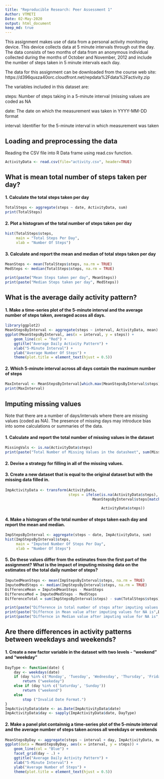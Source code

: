 ---
title: "Reproducible Research: Peer Assessment 1"
Author: VTMETI
Date: 02-May-2020
output: html_document
keep_md: true
---

This assignment makes use of data from a personal activity monitoring device. This device collects data at 5 minute intervals through out the day. The data consists of two months of data from an anonymous individual collected during the months of October and November, 2012 and include the number of steps taken in 5 minute intervals each day.

The data for this assignment can be downloaded from the course web site: https://d396qusza40orc.cloudfront.net/repdata%2Fdata%2Factivity.zip

The variables included in this dataset are:

steps: Number of steps taking in a 5-minute interval (missing values are coded as NA

date: The date on which the measurement was taken in YYYY-MM-DD format

interval: Identifier for the 5-minute interval in which measurement was taken


## Loading and preprocessing the data
Reading the CSV file into R Data frame using read.csv function.
```{r, echo = TRUE}
ActivityData <- read.csv(file="activity.csv", header=TRUE)
```

## What is mean total number of steps taken per day?
#### 1. Calculate the total steps taken per day
```{r}
TotalSteps <- aggregate(steps ~ date, ActivityData, sum)
print(TotalSteps)
```

#### 2. Plot a histogram of the total number of steps taken per day
```{r}
hist(TotalSteps$steps,
     main = "Total Steps Per Day",
     xlab = "Number Of Steps")
```

#### 3. Calculate and report the mean and median of total steps taken per day
```{r}
MeanSteps <- mean(TotalSteps$steps, na.rm = TRUE)
MedSteps <- median(TotalSteps$steps, na.rm = TRUE)
```

```{r, echo= FALSE}
print(paste("Mean Steps taken per day", MeanSteps))
print(paste("Median Steps taken per day", MedSteps))
```

## What is the average daily activity pattern?
#### 1. Make a time-series plot of the 5-minute interval and the average number of steps taken, averaged acoss all days.
```{r}
library(ggplot2)
MeanStepsByInterval <- aggregate(steps ~ interval, ActivityData, mean)
ggplot(MeanStepsByInterval, aes(x = interval, y = steps)) +
    geom_line(col = "Red") +
    ggtitle("Average Daily Activity Pattern") +
    xlab("5-Minute Interval") +
    ylab("Average Number Of Steps") +
    theme(plot.title = element_text(hjust = 0.5))
```

#### 2. Which 5-minute interval across all days contain the maximum number of steps
```{r}
MaxInterval <- MeanStepsByInterval[which.max(MeanStepsByInterval$steps),]
print(MaxInterval)
```

## Imputing missing values
Note that there are a number of days/intervals where there are missing values (coded as NA). The presence of missing days may introduce bias into some calculations or summaries of the data.

#### 1. Calculate and report the total number of missing values in the dataset
```{r}
MissingVals <- is.na(ActivityData$steps)
print(paste("Total Number of Missing Values in the datasheet", sum(MissingVals)))
```

#### 2. Devise a strategy for filling in all of the missing values. 

#### 3. Create a new dataset that is equal to the original dataset but with the missing data filled in.
```{r}
ImpActivityData <- transform(ActivityData,
                             steps = ifelse(is.na(ActivityData$steps),
                                        MeanStepsByInterval$steps[match(ActivityData$interval, 
                                                                            MeanStepsByInterval$interval)],
                                            ActivityData$steps))
```

#### 4. Make a histogram of the total number of steps taken each day and report the mean and median.
```{r}
ImpStepsByInterval <- aggregate(steps ~ date, ImpActivityData, sum)
hist(ImpStepsByInterval$steps,
     main = "Imputed Number Of Steps Per Day",
     xlab = "Number Of Steps")
```

#### 5. Do these values differ from the estimates from the first part of the assignment? What is the impact of imputing missing data on the estimates of the total daily number of steps?
```{r}
ImputedMeanSteps <- mean(ImpStepsByInterval$steps, na.rm = TRUE)
ImputedMedSteps <- median(ImpStepsByInterval$steps, na.rm = TRUE)
DifferenceMean = ImputedMeanSteps - MeanSteps
DifferenceMed = ImputedMedSteps - MedSteps
DifferenceTotal = sum(ImpStepsByInterval$steps) - sum(TotalSteps$steps)
```


```{r, echo= FALSE}
print(paste("Difference in total number of steps after imputing values for NA is ",DifferenceTotal))
print(paste("Differnce in Mean value after imputing values for NA is",DifferenceMean))
print(paste("Differnce in Median value after imputing value for NA is",DifferenceMed))
```

## Are there differences in activity patterns between weekdays and weekends?
#### 1. Create a new factor variable in the dataset with two levels - "weekend" and "weekday"
```{r}
DayType <- function(date) {
    day <- weekdays(date)
    if (day %in% c('Monday', 'Tuesday', 'Wednesday', 'Thursday', 'Friday'))
        return ("weekeday")
    else if (day %in% c('Saturday', 'Sunday'))
        return ("weekend")
    else
        stop ("Invalid Date Format.")
}
ImpActivityData$date <- as.Date(ImpActivityData$date)
ImpActivityData$day <- sapply(ImpActivityData$date, DayType)
```

#### 2. Make a panel plot containnig a time-series plot of the 5-minute interval and the average number of steps taken across all weekdays or weekends
```{r}
MeanStepsByDay <- aggregate(steps ~ interval + day, ImpActivityData, mean)
ggplot(data = MeanStepsByDay, aes(x = interval, y = steps)) + 
    geom_line(col = "Blue") +
    facet_grid(day ~ .) +
    ggtitle("Average Daily Activity Pattern") +
    xlab("5-Minute Interval") +
    ylab("Average Number of Steps") +
    theme(plot.title = element_text(hjust = 0.5))
```

